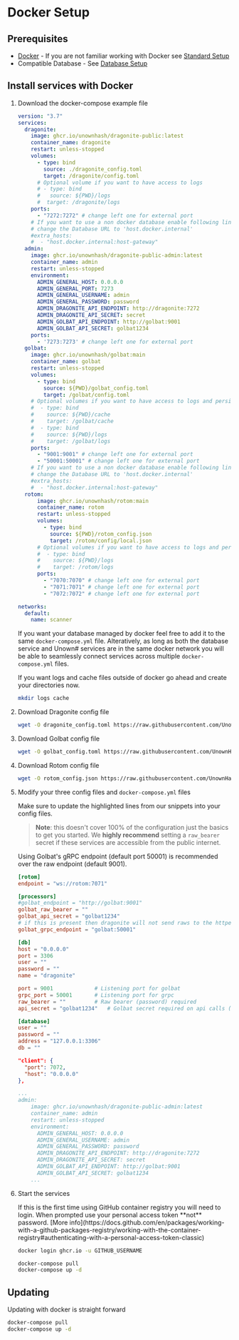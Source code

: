 
# Docker Setup

## Prerequisites

- [Docker](https://docs.docker.com/engine/install/) - If you are not familiar working with Docker see [Standard Setup](/docs/setup/standard)
- Compatible Database - See [Database Setup](/docs/other/database)

## Install services with Docker

1. Download the docker-compose example file

    ```yml filename="docker-compose.yml"
    version: "3.7"
    services:
      dragonite:
        image: ghcr.io/unownhash/dragonite-public:latest
        container_name: dragonite
        restart: unless-stopped
        volumes:
          - type: bind
            source: ./dragonite_config.toml
            target: /dragonite/config.toml
          # Optional volume if you want to have access to logs
          # - type: bind
          #   source: ${PWD}/logs
          #  target: /dragonite/logs
        ports:
          - "7272:7272" # change left one for external port
        # If you want to use a non docker database enable following lines and
        # change the Database URL to 'host.docker.internal'
        #extra_hosts:
        #  - "host.docker.internal:host-gateway"
      admin:
        image: ghcr.io/unownhash/dragonite-public-admin:latest
        container_name: admin
        restart: unless-stopped
        environment:
          ADMIN_GENERAL_HOST: 0.0.0.0
          ADMIN_GENERAL_PORT: 7273
          ADMIN_GENERAL_USERNAME: admin
          ADMIN_GENERAL_PASSWORD: password
          ADMIN_DRAGONITE_API_ENDPOINT: http://dragonite:7272
          ADMIN_DRAGONITE_API_SECRET: secret
          ADMIN_GOLBAT_API_ENDPOINT: http://golbat:9001
          ADMIN_GOLBAT_API_SECRET: golbat1234
        ports:
          - '7273:7273' # change left one for external port
      golbat:
        image: ghcr.io/unownhash/golbat:main
        container_name: golbat
        restart: unless-stopped
        volumes:
          - type: bind
            source: ${PWD}/golbat_config.toml
            target: /golbat/config.toml
        # Optional volumes if you want to have access to logs and persist cache
        #  - type: bind
        #    source: ${PWD}/cache
        #    target: /golbat/cache
        #  - type: bind
        #    source: ${PWD}/logs
        #    target: /golbat/logs
        ports:
          - "9001:9001" # change left one for external port
          - "50001:50001" # change left one for external port
        # If you want to use a non docker database enable following lines and
        # change the Database URL to 'host.docker.internal'
        #extra_hosts:
        #  - "host.docker.internal:host-gateway"
      rotom:
          image: ghcr.io/unownhash/rotom:main
          container_name: rotom
          restart: unless-stopped
          volumes:
            - type: bind
              source: ${PWD}/rotom_config.json
              target: /rotom/config/local.json
          # Optional volumes if you want to have access to logs and persist cache
          #  - type: bind
          #    source: ${PWD}/logs
          #    target: /rotom/logs
          ports:
            - "7070:7070" # change left one for external port
            - "7071:7071" # change left one for external port
            - "7072:7072" # change left one for external port

    networks:
      default:
        name: scanner
    ```

    If you want your database managed by docker feel free to add it to the same `docker-compose.yml` file. Alteratively,
    as long as both the database service and Unown# services are in the same docker network you will be able to seamlessly
    connect services across multiple `docker-compose.yml` files.

    <Callout type="info" emoji="ℹ️">
        If you want logs and cache files outside of docker go ahead and create your directories now.

    ```sh
    mkdir logs cache
    ```

    </Callout>


1. Download Dragonite config file

    ```sh
    wget -O dragonite_config.toml https://raw.githubusercontent.com/UnownHash/Dragonite-Public/main/dragonite/config.toml.example
    ```

1. Download Golbat config file

    ```sh
    wget -O golbat_config.toml https://raw.githubusercontent.com/UnownHash/Golbat/main/config.toml.example
    ```

1. Download Rotom config file

    ```sh
    wget -O rotom_config.json https://raw.githubusercontent.com/UnownHash/Rotom/main/config/local.json.example
    ```

1. Modify your three config files and `docker-compose.yml` files

    Make sure to update the highlighted lines from our snippets into your config files.

    > **Note**: this doesn't cover 100% of the configuration just the basics to get you started. We **highly recommend** setting a `raw_bearer` secret if these services are accessible from the public internet.

    Using Golbat's gRPC endpoint (default port 50001) is recommended over the raw endpoint (default 9001).

    ```toml filename="dragonite_config.toml" {2,5,7,9,11-16}
    [rotom]
    endpoint = "ws://rotom:7071"

    [processors]
    #golbat_endpoint = "http://golbat:9001"
    golbat_raw_bearer = ""
    golbat_api_secret = "golbat1234"
    # if this is present then dragonite will not send raws to the httpendpoint
    golbat_grpc_endpoint = "golbat:50001"

    [db]
    host = "0.0.0.0"
    port = 3306
    user = ""
    password = ""
    name = "dragonite"
    ```

    ```toml filename="golbat_config.toml" {2,4, 7-10}
    port = 9001             # Listening port for golbat
    grpc_port = 50001       # Listening port for grpc
    raw_bearer = ""         # Raw bearer (password) required
    api_secret = "golbat1234"   # Golbat secret required on api calls (blank for none)

    [database]
    user = ""
    password = ""
    address = "127.0.0.1:3306"
    db = ""
    ```


    ```json filename="rotom_config.json" {3}
    "client": {
      "port": 7072,
      "host": "0.0.0.0"
    },
    ```

    ```yml filename="docker-compose.yml" {8,9,10,12,13}
    ...
    admin:
        image: ghcr.io/unownhash/dragonite-public-admin:latest
        container_name: admin
        restart: unless-stopped
        environment:
          ADMIN_GENERAL_HOST: 0.0.0.0
          ADMIN_GENERAL_USERNAME: admin
          ADMIN_GENERAL_PASSWORD: password
          ADMIN_DRAGONITE_API_ENDPOINT: http://dragonite:7272
          ADMIN_DRAGONITE_API_SECRET: secret
          ADMIN_GOLBAT_API_ENDPOINT: http://golbat:9001
          ADMIN_GOLBAT_API_SECRET: golbat1234
        ...
    ```

1. Start the services

    <Callout type="info" emoji="ℹ️">
        If this is the first time using GitHub container registry you will need to login. When prompted use your personal access token **not** password. [More info](https://docs.github.com/en/packages/working-with-a-github-packages-registry/working-with-the-container-registry#authenticating-with-a-personal-access-token-classic)

    ```sh
    docker login ghcr.io -u GITHUB_USERNAME
    ```

    </Callout>

    ```sh
    docker-compose pull
    docker-compose up -d
    ```

## Updating

Updating with docker is straight forward

```sh
docker-compose pull
docker-compose up -d
```
